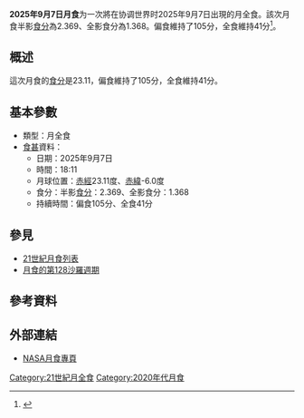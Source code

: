 {{future}}
{{Infobox lunar eclipse
| date        = 2025年9月7日
| time        = 18:11
| nature     = 月全食
| saros       = 128
| gamma           = -0.275
| magnitude      = 半影食分：2.369<br/>全影食分：1.368
| par_duration   = 105分
| tot_duration    = 41分
| chart               = Lunar eclipse chart close-2025Sep07.png
}}
'''2025年9月7日月食'''为一次將在协调世界时2025年9月7日出現的月全食。該次月食半影[[食分|食分]]為2.369、全影食分為1.368。偏食維持了105分，全食維持41分<ref name="nasa_catalog_list">{{cite web|url=http://sunearth.gsfc.nasa.gov/eclipse/LEcat/LE2001-2100.html|title=Lunar Eclipses: 2001 to 2100|language=en|publisher=[[NASA|NASA]]|archiveurl=https://web.archive.org/web/19990202141830/http://sunearth.gsfc.nasa.gov/eclipse/LEcat/LE2001-2100.html|archivedate=1999-02-02|deadurl=yes|accessdate=2016-09-10}}</ref>。

== 概述 ==
這次月食的[[食分|食分]]是23.11，偏食維持了105分，全食維持41分。

== 基本參數 ==
{{NoteUTC}}
* 類型：月全食
*[[食甚|食甚]]資料：
** 日期：2025年9月7日
** 時間：18:11
** 月球位置：[[赤經|赤經]]23.11度、[[赤緯|赤緯]]-6.0度
** 食分：半影[[食分|食分]]：2.369、全影食分：1.368
** 持續時間：偏食105分、全食41分

== 參見 ==
{{portal box|天文學}}
* [[21世紀月食列表|21世紀月食列表]]
* [[月食的第128沙羅週期|月食的第128沙羅週期]]

== 參考資料 ==
{{reflist}}

== 外部連結 ==
* [http://eclipse.gsfc.nasa.gov/lunar.html NASA月食專頁]{{Wayback|url=http://eclipse.gsfc.nasa.gov/lunar.html |date=20181231235927 }}{{en icon}}
{{Lunar-eclipse-stub}}
{{月食}}

[[Category:21世紀月全食|Category:21世紀月全食]]
[[Category:2020年代月食|Category:2020年代月食]]